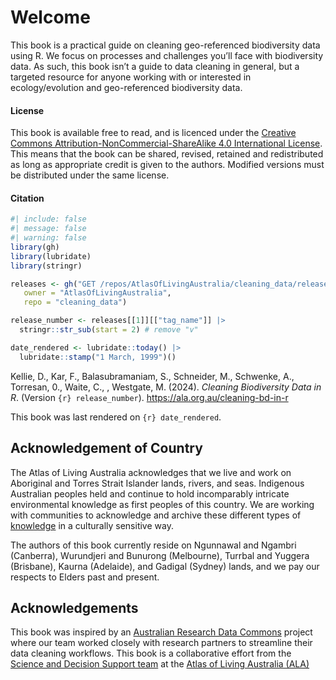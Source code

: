 # Welcome {.unnumbered}

This book is a practical guide on cleaning geo-referenced biodiversity data
using R. We focus on processes and challenges you'll face with
biodiversity data. As such, this book isn't a guide to data cleaning in general,
but a targeted resource for anyone working with or interested in ecology/evolution and geo-referenced 
biodiversity data.

#### License 

<!-- This is a placeholder licence -->
<!-- actual repository should also contain a licence doc; preferably matching I think -->
This book is available free to read, and is licenced under the 
[Creative Commons Attribution-NonCommercial-ShareAlike 4.0 International License](https://creativecommons.org/licenses/by-nc-sa/4.0/). This means that the book can be shared, revised, retained and redistributed as long as appropriate credit is given to the authors. Modified versions must be distributed under the same license.
  
#### Citation

```r
#| include: false
#| message: false
#| warning: false
library(gh)
library(lubridate)
library(stringr)

releases <- gh("GET /repos/AtlasOfLivingAustralia/cleaning_data/releases", 
   owner = "AtlasOfLivingAustralia",
   repo = "cleaning_data")

release_number <- releases[[1]][["tag_name"]] |>
  stringr::str_sub(start = 2) # remove "v"

date_rendered <- lubridate::today() |> 
  lubridate::stamp("1 March, 1999")()
```


Kellie, D., Kar, F., Balasubramaniam, S., Schneider, M., Schwenke, A., Torresan, 0., Waite, C., <!--Fenker, J.-->, Westgate, M. (2024). *Cleaning Biodiversity Data in R*. (Version `{r} release_number`). [https://ala.org.au/cleaning-bd-in-r](LINK) <!-- Eventually replace with DOI-->

This book was last rendered on `{r} date_rendered`.

## Acknowledgement of Country

<!--I have been told we are not a data repository. I'm not certain what we are, though. Possibly a data aggregator. Probably April would know how we would like to be referred-->

The Atlas of Living Australia acknowledges that we live and work on Aboriginal and Torres Strait Islander lands, rivers, and seas. Indigenous Australian peoples held and continue to hold incomparably intricate environmental knowledge as first peoples of this country. We are working with communities to acknowledge and archive these different types of [knowledge](https://www.ala.org.au/indigenous-ecological-knowledge/) in a culturally sensitive way.

The authors of this book currently reside on Ngunnawal and Ngambri (Canberra), Wurundjeri and Bunurong (Melbourne), Turrbal and Yuggera (Brisbane), Kaurna (Adelaide), and Gadigal (Sydney) lands, and we pay our respects to Elders past and present.   

## Acknowledgements {.unnumbered}

This book was inspired by an [Australian Research Data
Commons](https://ardc.edu.au/) project where our team worked closely with
research partners to streamline their data cleaning workflows. This book is a
collaborative effort from the [Science and Decision Support team](https://labs.ala.org.au/about/) at the [Atlas of Living Australia (ALA)](https://www.ala.org.au/)
